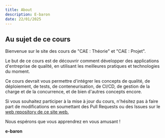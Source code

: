 ```yaml
---
title: About
description: E-baron
date: 22/01/2025
---
```


## Au sujet de ce cours

Bienvenue sur le site des cours de "CAE : Théorie" et "CAE : Projet".

Le but de ce cours est de découvrir comment développer des applications d'entreprise de qualité, en utilisant les meilleures pratiques et technologies du moment.

Ce cours devrait vous permettre d'intégrer les concepts de qualité, de déploiement, de tests, de conteneurisation, de CI/CD, de gestion de la charge et de la concurrence, et de bien d'autres concepts encore.

 
Si vous souhaitez participer à la mise à jour du cours, n'hésitez pas à faire part de modifications en soumettant des Pull Requests ou des Issues sur le <a href="https://github.com/e-vinci/cae-theory" target="_blank"> web repository de ce site web.</a>

Nous espérons que vous apprendrez en vous amusant !
 
**e-baron**
